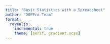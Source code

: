 ```yaml
---
title: "Basic Statistics with a Spreadsheet"
author: "DOFPro Team"
format: 
  revealjs:
    incremental: true
    theme: [serif, gradient.scss]
---
```

